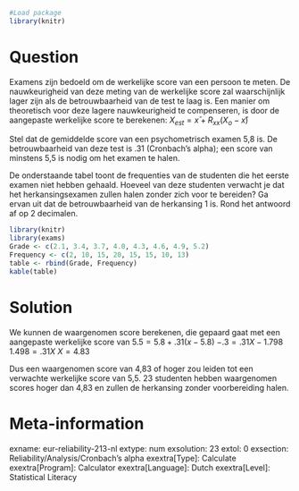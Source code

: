```r
#Load package
library(knitr)
```

Question
========
Examens zijn bedoeld om de werkelijke score van een persoon te meten. De nauwkeurigheid van deze meting van de werkelijke score zal waarschijnlijk lager zijn als de betrouwbaarheid van de test te laag is. Een manier om theoretisch voor deze lagere nauwkeurigheid te compenseren, is door de aangepaste werkelijke score te berekenen: $X_{est} = x̄ + R_{xx}(X_o-x̄)$

Stel dat de gemiddelde score van een psychometrisch examen 5,8 is. De betrouwbaarheid van deze test is .31 (Cronbach's alpha); een score van minstens 5,5 is nodig om het examen te halen.

De onderstaande tabel toont de frequenties van de studenten die het eerste examen niet hebben gehaald. Hoeveel van deze studenten verwacht je dat het herkansingsexamen zullen halen zonder zich voor te bereiden? Ga ervan uit dat de betrouwbaarheid van de herkansing 1 is. Rond het antwoord af op 2 decimalen.


```r
library(knitr)
library(exams)
Grade <- c(2.1, 3.4, 3.7, 4.0, 4.3, 4.6, 4.9, 5.2)
Frequency <- c(2, 10, 15, 20, 15, 15, 10, 13)
table <- rbind(Grade, Frequency)
kable(table)
```


Solution
========
We kunnen de waargenomen score berekenen, die gepaard gaat met een aangepaste werkelijke score van 
$5.5 = 5.8 + .31(x - 5.8)$
$-.3 = .31X - 1.798$
$1.498 = .31X$
$X = 4.83$

Dus een waargenomen score van 4,83 of hoger zou leiden tot een verwachte werkelijke score van 5,5. 23 studenten hebben waargenomen scores hoger dan 4,83 en zullen de herkansing zonder voorbereiding halen.


Meta-information
================
exname: eur-reliability-213-nl
extype: num
exsolution: 23
extol: 0
exsection: Reliability/Analysis/Cronbach's alpha
exextra[Type]: Calculate
exextra[Program]: Calculator
exextra[Language]: Dutch
exextra[Level]: Statistical Literacy
